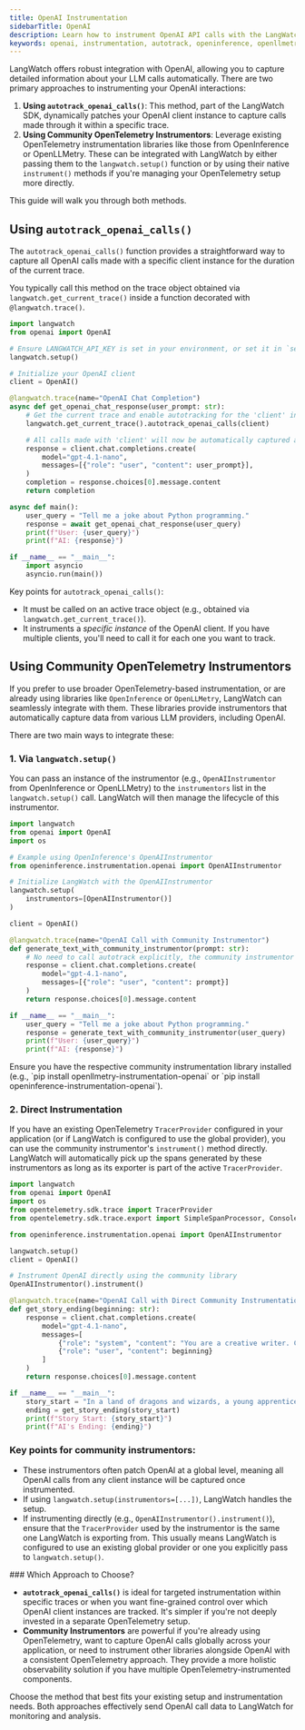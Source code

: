 ```yaml
---
title: OpenAI Instrumentation
sidebarTitle: OpenAI
description: Learn how to instrument OpenAI API calls with the LangWatch Python SDK
keywords: openai, instrumentation, autotrack, openinference, openllmetry, LangWatch, Python
---
```


LangWatch offers robust integration with OpenAI, allowing you to capture detailed information about your LLM calls automatically. There are two primary approaches to instrumenting your OpenAI interactions:

1.  **Using `autotrack_openai_calls()`**: This method, part of the LangWatch SDK, dynamically patches your OpenAI client instance to capture calls made through it within a specific trace.
2.  **Using Community OpenTelemetry Instrumentors**: Leverage existing OpenTelemetry instrumentation libraries like those from OpenInference or OpenLLMetry. These can be integrated with LangWatch by either passing them to the `langwatch.setup()` function or by using their native `instrument()` methods if you're managing your OpenTelemetry setup more directly.

This guide will walk you through both methods.

## Using `autotrack_openai_calls()`

The `autotrack_openai_calls()` function provides a straightforward way to capture all OpenAI calls made with a specific client instance for the duration of the current trace.

You typically call this method on the trace object obtained via `langwatch.get_current_trace()` inside a function decorated with `@langwatch.trace()`.

```python
import langwatch
from openai import OpenAI

# Ensure LANGWATCH_API_KEY is set in your environment, or set it in `setup`
langwatch.setup()

# Initialize your OpenAI client
client = OpenAI()

@langwatch.trace(name="OpenAI Chat Completion")
async def get_openai_chat_response(user_prompt: str):
    # Get the current trace and enable autotracking for the 'client' instance
    langwatch.get_current_trace().autotrack_openai_calls(client)

    # All calls made with 'client' will now be automatically captured as spans
    response = client.chat.completions.create(
        model="gpt-4.1-nano",
        messages=[{"role": "user", "content": user_prompt}],
    )
    completion = response.choices[0].message.content
    return completion

async def main():
    user_query = "Tell me a joke about Python programming."
    response = await get_openai_chat_response(user_query)
    print(f"User: {user_query}")
    print(f"AI: {response}")

if __name__ == "__main__":
    import asyncio
    asyncio.run(main())
```

Key points for `autotrack_openai_calls()`:
-   It must be called on an active trace object (e.g., obtained via `langwatch.get_current_trace()`).
-   It instruments a *specific instance* of the OpenAI client. If you have multiple clients, you'll need to call it for each one you want to track.

## Using Community OpenTelemetry Instrumentors

If you prefer to use broader OpenTelemetry-based instrumentation, or are already using libraries like `OpenInference` or `OpenLLMetry`, LangWatch can seamlessly integrate with them. These libraries provide instrumentors that automatically capture data from various LLM providers, including OpenAI.

There are two main ways to integrate these:

### 1. Via `langwatch.setup()`

You can pass an instance of the instrumentor (e.g., `OpenAIInstrumentor` from OpenInference or OpenLLMetry) to the `instrumentors` list in the `langwatch.setup()` call. LangWatch will then manage the lifecycle of this instrumentor.

```python
import langwatch
from openai import OpenAI
import os

# Example using OpenInference's OpenAIInstrumentor
from openinference.instrumentation.openai import OpenAIInstrumentor

# Initialize LangWatch with the OpenAIInstrumentor
langwatch.setup(
    instrumentors=[OpenAIInstrumentor()]
)

client = OpenAI()

@langwatch.trace(name="OpenAI Call with Community Instrumentor")
def generate_text_with_community_instrumentor(prompt: str):
    # No need to call autotrack explicitly, the community instrumentor handles OpenAI calls globally.
    response = client.chat.completions.create(
        model="gpt-4.1-nano",
        messages=[{"role": "user", "content": prompt}]
    )
    return response.choices[0].message.content

if __name__ == "__main__":
    user_query = "Tell me a joke about Python programming."
    response = generate_text_with_community_instrumentor(user_query)
    print(f"User: {user_query}")
    print(f"AI: {response}")
```
<Note>
  Ensure you have the respective community instrumentation library installed (e.g., `pip install openllmetry-instrumentation-openai` or `pip install openinference-instrumentation-openai`).
</Note>

### 2. Direct Instrumentation

If you have an existing OpenTelemetry `TracerProvider` configured in your application (or if LangWatch is configured to use the global provider), you can use the community instrumentor's `instrument()` method directly. LangWatch will automatically pick up the spans generated by these instrumentors as long as its exporter is part of the active `TracerProvider`.

```python
import langwatch
from openai import OpenAI
import os
from opentelemetry.sdk.trace import TracerProvider
from opentelemetry.sdk.trace.export import SimpleSpanProcessor, ConsoleSpanExporter

from openinference.instrumentation.openai import OpenAIInstrumentor

langwatch.setup()
client = OpenAI()

# Instrument OpenAI directly using the community library
OpenAIInstrumentor().instrument()

@langwatch.trace(name="OpenAI Call with Direct Community Instrumentation")
def get_story_ending(beginning: str):
    response = client.chat.completions.create(
        model="gpt-4.1-nano",
        messages=[
            {"role": "system", "content": "You are a creative writer. Complete the story."},
            {"role": "user", "content": beginning}
        ]
    )
    return response.choices[0].message.content

if __name__ == "__main__":
    story_start = "In a land of dragons and wizards, a young apprentice found a mysterious map..."
    ending = get_story_ending(story_start)
    print(f"Story Start: {story_start}")
    print(f"AI's Ending: {ending}")
```

### Key points for community instrumentors:
-   These instrumentors often patch OpenAI at a global level, meaning all OpenAI calls from any client instance will be captured once instrumented.
-   If using `langwatch.setup(instrumentors=[...])`, LangWatch handles the setup.
-   If instrumenting directly (e.g., `OpenAIInstrumentor().instrument()`), ensure that the `TracerProvider` used by the instrumentor is the same one LangWatch is exporting from. This usually means LangWatch is configured to use an existing global provider or one you explicitly pass to `langwatch.setup()`.

<Note>
### Which Approach to Choose?

-   **`autotrack_openai_calls()`** is ideal for targeted instrumentation within specific traces or when you want fine-grained control over which OpenAI client instances are tracked. It's simpler if you're not deeply invested in a separate OpenTelemetry setup.
-   **Community Instrumentors** are powerful if you're already using OpenTelemetry, want to capture OpenAI calls globally across your application, or need to instrument other libraries alongside OpenAI with a consistent OpenTelemetry approach. They provide a more holistic observability solution if you have multiple OpenTelemetry-instrumented components.

Choose the method that best fits your existing setup and instrumentation needs. Both approaches effectively send OpenAI call data to LangWatch for monitoring and analysis.
</Note>
